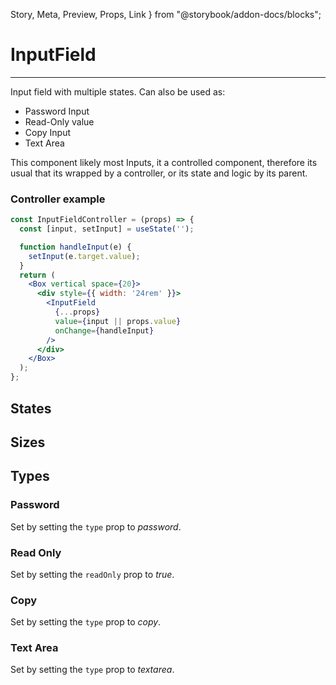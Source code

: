   Story,
  Meta,
  Preview,
  Props,
  Link
} from "@storybook/addon-docs/blocks";

<Meta title="toolbox-ui/Inputs/Input Field" component={InputField} />

# InputField

<hr />

Input field with multiple states. Can also be used as:
- Password Input
- Read-Only value
- Copy Input
- Text Area

<Preview>
  <Story name="Base">
    <InputFieldController />
  </Story>
</Preview>

This component likely most Inputs, it a controlled component, therefore its usual that its wrapped
by a controller, or its state and logic by its parent.

### Controller example

```jsx
const InputFieldController = (props) => {
  const [input, setInput] = useState('');

  function handleInput(e) {
    setInput(e.target.value);
  }
  return (
    <Box vertical space={20}>
      <div style={{ width: '24rem' }}>
        <InputField
          {...props}
          value={input || props.value}
          onChange={handleInput}
        />
      </div>
    </Box>
  );
};
```

## States

<Preview withSource="open">
  <Story name="States">
    <Box>
      <InputFieldController />
      <InputFieldController inputState="error" errorMessage="My custom Error Message" />
      <InputFieldController disabled />
    </Box>
  </Story>
</Preview>


## Sizes

<Preview withSource="open">
  <Story name="Sizes">
    <Box horizontal>
      <InputFieldController />
      <InputFieldController size="large" />
    </Box>
  </Story>
</Preview>

## Types
### Password

Set by setting the ```type``` prop to *password*.

<Preview withSource="open">
  <Story name="Password">
    <Box horizontal>
      <InputFieldController type="password" />
    </Box>
  </Story>
</Preview>

### Read Only

Set by setting the ```readOnly``` prop to *true*.

<Preview withSource="open">
  <Story name="Read-Only">
    <Box horizontal>
      <InputFieldController readOnly value="Some content" />
    </Box>
  </Story>
</Preview>

### Copy

Set by setting the ```type``` prop to *copy*.

<Preview withSource="open">
  <Story name="Copy">
    <Box horizontal>
      <InputFieldController type="copy" readOnly value="Copyable content" />
    </Box>
  </Story>
</Preview>

### Text Area

Set by setting the ```type``` prop to *textarea*.

<Preview withSource="open">
  <Story name="TextArea">
    <Box horizontal>
      <InputFieldController type="textarea" />
    </Box>
  </Story>
</Preview>

<Props of={InputField} />
